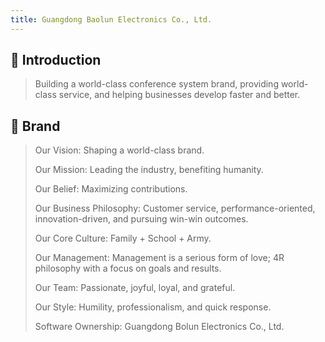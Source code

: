 ```yaml
---
title: Guangdong Baolun Electronics Co., Ltd.  
---
```



## 💐 Introduction

> Building a world-class conference system brand, providing world-class service, and helping businesses develop faster and better.

## 🍕 Brand

> Our Vision: Shaping a world-class brand.
>
> Our Mission: Leading the industry, benefiting humanity.
>
> Our Belief: Maximizing contributions.
>
> Our Business Philosophy: Customer service, performance-oriented, innovation-driven, and pursuing win-win outcomes.
>
> Our Core Culture: Family + School + Army.
>
> Our Management: Management is a serious form of love; 4R philosophy with a focus on goals and results.
>
> Our Team: Passionate, joyful, loyal, and grateful.
>
> Our Style: Humility, professionalism, and quick response.
>
> Software Ownership: Guangdong Bolun Electronics Co., Ltd.




